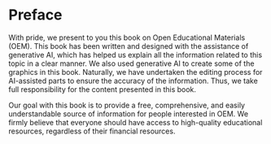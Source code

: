 # Preface {.unnumbered}

<!-- https://chat.openai.com/c/e73e0922-5099-4463-b258-6e91c7f6799d -->

With pride, we present to you this book on Open Educational Materials (OEM). This book has been written and designed with the assistance of generative AI, which has helped us explain all the information related to this topic in a clear manner. We also used generative AI to create some of the graphics in this book. Naturally, we have undertaken the editing process for AI-assisted parts to ensure the accuracy of the information. Thus, we take full responsibility for the content presented in this book.

Our goal with this book is to provide a free, comprehensive, and easily understandable source of information for people interested in OEM. We firmly believe that everyone should have access to high-quality educational resources, regardless of their financial resources.

